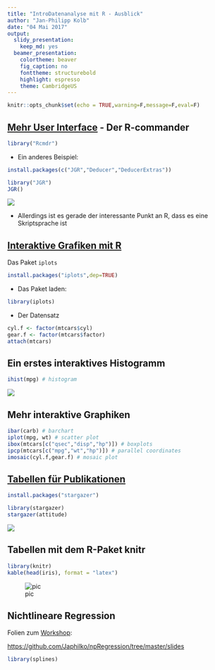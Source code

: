 ```yaml
---
title: "IntroDatenanalyse mit R - Ausblick"
author: "Jan-Philipp Kolb"
date: "04 Mai 2017"
output: 
  slidy_presentation: 
    keep_md: yes
  beamer_presentation:
    colortheme: beaver
    fig_caption: no
    fonttheme: structurebold
    highlight: espresso
    theme: CambridgeUS
---
```



```r
knitr::opts_chunk$set(echo = TRUE,warning=F,message=F,eval=F)
```

## [Mehr User Interface](http://www.linuxlinks.com/article/20110306113701179/GUIsforR.html) - Der R-commander

```r
library("Rcmdr")
```

- Ein anderes Beispiel:

```r
install.packages(c("JGR","Deducer","DeducerExtras"))
```

```r
library("JGR")
JGR()
```

![](figure/Jaguar.PNG)

- Allerdings ist es gerade der interessante Punkt an R, dass es eine Skriptsprache ist

<!--
![pic](http://1.f.ix.de/imagine/swvz-programme/EDRGMX5wp6SR4pvMwUnHittNACM/content/R-Commander.jpg)
-->


## [Interaktive Grafiken mit R](http://www.statmethods.net/advgraphs/interactive.html)

Das Paket `iplots`

```r
install.packages("iplots",dep=TRUE)
```

- Das Paket laden:

```r
library(iplots)
```

- Der Datensatz

```r
cyl.f <- factor(mtcars$cyl)
gear.f <- factor(mtcars$factor)
attach(mtcars)
```

## Ein erstes interaktives Histogramm

```r
ihist(mpg) # histogram
```

![](figure/ihist.PNG)

## Mehr interaktive Graphiken

```r
ibar(carb) # barchart
iplot(mpg, wt) # scatter plot
ibox(mtcars[c("qsec","disp","hp")]) # boxplots
ipcp(mtcars[c("mpg","wt","hp")]) # parallel coordinates
imosaic(cyl.f,gear.f) # mosaic plot 
```


## [Tabellen für Publikationen](https://www.r-statistics.com/2013/01/stargazer-package-for-beautiful-latex-tables-from-r-statistical-models-output/)

```r
install.packages("stargazer")
```


```r
library(stargazer)
stargazer(attitude)
```

![](https://i2.wp.com/www.r-statistics.com/wp-content/uploads/2013/01/stargazer_summ_stat.jpg?w=561)

<!--
![pic](http://i1.wp.com/www.r-statistics.com/wp-content/uploads/2013/01/stargazer_regression.jpg?zoom=1.5&resize=448%2C518)
-->

## Tabellen mit dem R-Paket knitr

```r
library(knitr)
kable(head(iris), format = "latex")
```

![pic](http://i.stack.imgur.com/OaHkm.png)

## Nichtlineare Regression

Folien zum [Workshop](https://github.com/Japhilko/npRegression/tree/master/slides):

<https://github.com/Japhilko/npRegression/tree/master/slides>

```r
library(splines)
```


